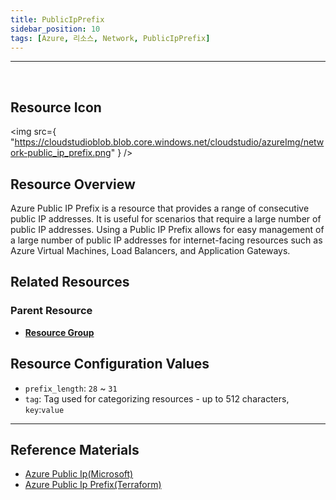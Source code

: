```yaml
---
title: PublicIpPrefix
sidebar_position: 10
tags: [Azure, 리소스, Network, PublicIpPrefix]
---
```


<hr />
<br />

## Resource Icon

<img
    src={
        "https://cloudstudioblob.blob.core.windows.net/cloudstudio/azureImg/network-public_ip_prefix.png"
    }
/>

## Resource Overview

Azure Public IP Prefix is a resource that provides a range of consecutive public IP addresses. 
It is useful for scenarios that require a large number of public IP addresses. 
Using a Public IP Prefix allows for easy management of a large number of public IP addresses for internet-facing resources such as Azure Virtual Machines, Load Balancers, and Application Gateways.


## Related Resources

### Parent Resource

-   [**Resource Group**](https://docs.cstudio.app/docs/resource/azure/Base/ResourceGroup)

## Resource Configuration Values

-   `prefix_length`: `28` ~ `31`
-   `tag`: Tag used for categorizing resources - up to 512 characters, `key`:`value`

---

## Reference Materials

-   [Azure Public Ip(Microsoft)](https://learn.microsoft.com/ko-kr/azure/virtual-network/ip-services/public-ip-addresses)
-   [Azure Public Ip Prefix(Terraform)](https://registry.terraform.io/providers/hashicorp/azurerm/latest/docs/resources/public_ip_prefix)

